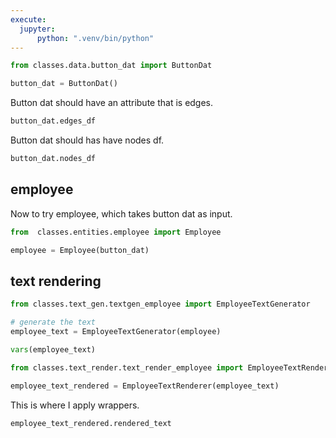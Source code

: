```yaml
---
execute: 
  jupyter:
      python: ".venv/bin/python"
---
```


```python

from classes.data.button_dat import ButtonDat


```




```python
button_dat = ButtonDat()

```

Button dat should have an attribute that is edges.

```python
button_dat.edges_df


```

Button dat should has have nodes df.

```python
button_dat.nodes_df

```

## employee

Now to try employee, which takes button dat as input.

```python
from  classes.entities.employee import Employee

```


```python
employee = Employee(button_dat)

```

## text rendering

```python

from classes.text_gen.textgen_employee import EmployeeTextGenerator

# generate the text
employee_text = EmployeeTextGenerator(employee)

vars(employee_text)

```

```python
from classes.text_render.text_render_employee import EmployeeTextRenderer

employee_text_rendered = EmployeeTextRenderer(employee_text)

```

This is where I apply wrappers.

```python

employee_text_rendered.rendered_text

```

